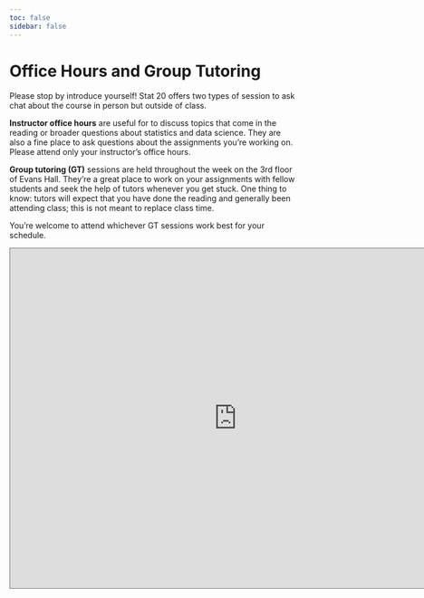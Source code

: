 ```yaml
---
toc: false
sidebar: false
---
```


# Office Hours and Group Tutoring

Please stop by introduce yourself! Stat 20 offers two types of session to ask chat about the course in person but outside of class. 

**Instructor office hours** are useful for to discuss topics that come in the reading or broader questions about statistics and data science. They are also a fine place to ask questions about the assignments you're working on. Please attend only your instructor's office hours.

**Group tutoring (GT)** sessions are held throughout the week on the 3rd floor of Evans Hall. They're a great place to work on your assignments with fellow students and seek the help of tutors whenever you get stuck. One thing to know: tutors will expect that you have done the reading and generally been attending class; this is not meant to replace class time.

You're welcome to attend whichever GT sessions work best for your schedule.

<iframe src="https://calendar.google.com/calendar/embed?height=600&wkst=1&bgcolor=%23ffffff&ctz=America%2FLos_Angeles&mode=WEEK&showTitle=1&showPrint=0&showCalendars=0&showTz=0&src=Y183MzE1YjgyMmFjYzNiMmI0ZTZjNjA0NDRhMjI3MzZmYmE1MDE0YzZmMWExYjhjMzQzZGNkNjMzMzJjODdjZTg2QGdyb3VwLmNhbGVuZGFyLmdvb2dsZS5jb20&color=%23F09300" style="border:solid 1px #777" width="800" height="600" frameborder="0" scrolling="no"></iframe>

